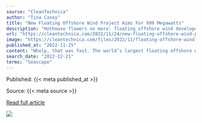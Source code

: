 ```yaml
---
source: "CleanTechnica"
author: "Tina Casey"
title: "New Floating Offshore Wind Project Aims For 999 Megawatts"
description: "Hothouse flowers no more: floating offshore wind developers are taking aim at triple-digit megawatt territory now."
url: "https://cleantechnica.com/2022/11/24/new-floating-offshore-wind-project-aims-for-999-megawatts/"
image: "https://cleantechnica.com/files/2022/11/floating-offshore-wind-iber-blue-principle-power.jpg"
published_at: "2022-11-25"
content: "Whelp, that was fast. The world’s largest floating offshore wind array clocked in at 88 megawatts just last week, and now here comes another one more than 10 times its size. If all goes according to … [+7480 chars]"
search_date: "2022-12-21"
terms: "Seascape"
---
```



Published: {{< meta published_at >}}


Source: {{< meta source >}}


[Read full article]({{< meta url >}})



![](`r rmarkdown::metadata$image[1]`)
